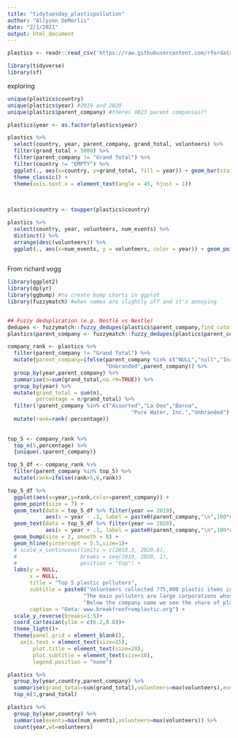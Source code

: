```yaml
---
title: "tidytuesday_plasticpollution"
author: "Allyson DeMerlis"
date: "2/1/2021"
output: html_document
---
```


```r
plastics <- readr::read_csv('https://raw.githubusercontent.com/rfordatascience/tidytuesday/master/data/2021/2021-01-26/plastics.csv')

library(tidyverse)
library(sf)
```

exploring
```r
unique(plastics$country)
unique(plastics$year) #2019 and 2020
unique(plastics$parent_company) #theres 9823 parent companies?!

plastics$year <- as.factor(plastics$year)

plastics %>% 
  select(country, year, parent_company, grand_total, volunteers) %>% 
  filter(grand_total > 5000) %>% 
  filter(parent_company != "Grand Total") %>% 
  filter(country != "EMPTY") %>% 
  ggplot(., aes(x=country, y=grand_total, fill = year)) + geom_bar(stat = "identity") +
  theme_classic() +
  theme(axis.text.x = element_text(angle = 45, hjust = 1))
  
  
```

```r
plastics$country <- toupper(plastics$country)

plastics %>% 
  select(country, year, volunteers, num_events) %>% 
  distinct() %>% 
  arrange(desc(volunteers)) %>% 
  ggplot(., aes(x=num_events, y = volunteers, color = year)) + geom_point()
  
```

From richard vogg
```r
library(ggplot2)
library(dplyr)
library(ggbump) #to create bump charts in ggplot
library(fuzzymatch) #when names are slightly off and it's annoying


## Fuzzy deduplication (e.g. Nestlé vs Nestle)
dedupes <- fuzzymatch::fuzzy_dedupes(plastics$parent_company,find_cutoff=TRUE)
plastics$parent_company <- fuzzymatch::fuzzy_dedupes(plastics$parent_company,cutoff_distance = 0.08)

company_rank <- plastics %>%
  filter(parent_company != "Grand Total") %>%
  mutate(parent_company=ifelse(parent_company %in% c("NULL","null","Inconnu"),
                               "Unbranded",parent_company)) %>%
  group_by(year,parent_company) %>%
  summarise(n=sum(grand_total,na.rm=TRUE)) %>%
  group_by(year) %>%
  mutate(grand_total = sum(n),
         percentage = n/grand_total) %>%
  filter(!parent_company %in% c("Assorted","La Doo","Barna",
                                       "Pure Water, Inc.","Unbranded") ) %>%
  mutate(rank=rank(-percentage))
  
  
top_5 <- company_rank %>%
  top_n(5,percentage) %>%
  {unique(.$parent_company)}

top_5_df <- company_rank %>%
  filter(parent_company %in% top_5) %>% 
  mutate(rank=ifelse(rank>5,6,rank))

top_5_df %>%
  ggplot(aes(x=year,y=rank,color=parent_company)) +
  geom_point(size = 7) +
  geom_text(data = top_5_df %>% filter(year == 2019),
            aes(x = year - .1, label = paste0(parent_company,"\n",100*round(percentage,3),"%")), size = 5, hjust = 1) +
  geom_text(data = top_5_df %>% filter(year == 2020),
            aes(x = year + .1, label = paste0(parent_company,"\n",100*round(percentage,3),"%")), size = 5, hjust = 0) +
  geom_bump(size = 2, smooth = 8) +
  geom_hline(yintercept = 5.5,size=1)+
  # scale_x_continuous(limits = c(2018.3, 2020.8),
  #                    breaks = seq(2019, 2020, 1),
  #                    position = "top") +
  labs(y = NULL,
       x = NULL,
       title = "Top 5 plastic polluters",
       subtitle = paste0("Volunteers collected 775,000 plastic items in 70 countries worldwide. \n",
                        "The main polluters are large corporations whose plastic can be found all over our planet.\n",
                        "Below the company name we see the share of plastic pieces for each company."),
       caption = "Data: www.breakfreefromplastic.org") +
  scale_y_reverse(breaks=1:5)+
  coord_cartesian(ylim = c(6.2,0.8))+
  theme_light()+
  theme(panel.grid = element_blank(),
    axis.text = element_text(size=15),
        plot.title = element_text(size=20),
        plot.subtitle = element_text(size=16),
        legend.position = "none")

plastics %>%
  group_by(year,country,parent_company) %>%
  summarise(grand_total=sum(grand_total),volunteers=max(volunteers),events=max(num_events)) %>%
  top_n(3,grand_total) 

plastics %>%
  group_by(year,country) %>%
  summarise(events=max(num_events),volunteers=max(volunteers)) %>%
  count(year,wt=volunteers)
```

